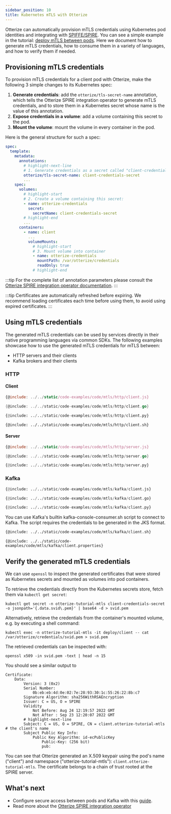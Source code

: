 ```yaml
---
sidebar_position: 10
title: Kubernetes mTLS with Otterize
---
```


Otterize can automatically provision mTLS credentials using Kubernetes pod identities
and integrating with [SPIFFE/SPIRE](https://spiffe.io/docs/latest/spire-about/spire-concepts/).
You can see a simple example in the tutorial: [deploy mTLS between pods](/quick-tutorials/k8s-mtls).
Here we document how to generate mTLS credentials, how to consume them in a variety of languages,
and how to verify them if needed.

## Provisioning mTLS credentials
To provision mTLS credentials for a client pod with Otterize, make the following 3 simple changes to its Kubernetes spec:
1. **Generate credentials**: add the `otterize/tls-secret-name` annotation, which tells the Otterize
   SPIRE integration operator to generate mTLS credentials, and to store them in a Kubernetes secret
   whose name is the value of this annotation.
2. **Expose credentials in a volume**: add a volume containing this secret to the pod.
3. **Mount the volume**: mount the volume in every container in the pod.

Here is the general structure for such a spec:
```yaml
spec:
  template:
    metadata:
      annotations:
        # highlight-next-line
        # 1. Generate credentials as a secret called "client-credentials-secret":
        otterize/tls-secret-name: client-credentials-secret
        ...
    spec:
      volumes:
        # highlight-start
        # 2. Create a volume containing this secret:
        - name: otterize-credentials
          secret:
            secretName: client-credentials-secret
        # highlight-end
        ...
      containers:
        - name: client
          ...
          volumeMounts:
            # highlight-start
            # 3. Mount volume into container
            - name: otterize-credentials
              mountPath: /var/otterize/credentials
              readOnly: true
            # highlight-end
```

:::tip
For the complete list of annotation parameters please consult the
[Otterize SPIRE integration operator documentation](/components/spire-integration-operator/).
:::

:::tip
Certificates are automatically refreshed before expiring. We recommend loading certificates each time before using them, to avoid
using expired certificates.
:::

## Using mTLS credentials
The generated mTLS credentials can be used by services directly in their native programming languages via common SDKs.
The following examples showcase how to use the generated mTLS credentials for mTLS between:
* HTTP servers and their clients
* Kafka brokers and their clients

### HTTP

#### Client

<Tabs>
<TabItem value="js" label="JavaScript" default>

```js
{@include: ../../static/code-examples/code/mtls/http/client.js}
```
</TabItem>
<TabItem value="go" label="Go">

```go
{@include: ../../static/code-examples/code/mtls/http/client.go}
```
</TabItem>
<TabItem value="python" label="Python">

```python
{@include: ../../static/code-examples/code/mtls/http/client.py}
```
</TabItem>
<TabItem value="curl" label="cURL">

```shell
{@include: ../../static/code-examples/code/mtls/http/client.sh}
```
</TabItem>
</Tabs>

#### Server

<Tabs>
<TabItem value="js" label="JavaScript" default>

```js
{@include: ../../static/code-examples/code/mtls/http/server.js}
```
</TabItem>
<TabItem value="go" label="Go">

```go
{@include: ../../static/code-examples/code/mtls/http/server.go}
```
</TabItem>
<TabItem value="python" label="Python">

```python
{@include: ../../static/code-examples/code/mtls/http/server.py}
```
</TabItem>
</Tabs>

### Kafka
<Tabs>
<TabItem value="js" label="JavaScript" default>

```python
{@include: ../../static/code-examples/code/mtls/kafka/client.js}
```
</TabItem>
<TabItem value="go" label="Go">

```python
{@include: ../../static/code-examples/code/mtls/kafka/client.go}
```
</TabItem>
<TabItem value="python" label="Python">

```python
{@include: ../../static/code-examples/code/mtls/kafka/client.py}
```
</TabItem>
<TabItem value="bash" label="Bash" default>
You can use Kafka's builtin kafka-console-consumer.sh script to connect to Kafka. The script requires the credentials
to be generated in the JKS format.
<Tabs>
<TabItem value="bash" label="Bash" default>

```bash
{@include: ../../static/code-examples/code/mtls/kafka/client.sh}
```
</TabItem>
<TabItem value="client.properties" label="client.properties">

```properties
{@include: ../../static/code-examples/code/mtls/kafka/client.properties}
```
</TabItem>
</Tabs>
</TabItem>
</Tabs>

## Verify the generated mTLS credentials

We can use `openssl` to inspect the generated certificates that were stored as Kubernetes secrets
and mounted as volumes into pod containers.

To retrieve the credentials directly from the Kubernetes secrets store, fetch them via `kubectl get secret`:
```shell
kubectl get secret -n otterize-tutorial-mtls client-credentials-secret -o jsonpath='{.data.svid\.pem}' | base64 -d > svid.pem
```

Alternatively, retrieve the credentials from the container's mounted volume, e.g. by executing a shell command:
```shell
kubectl exec -n otterize-tutorial-mtls -it deploy/client -- cat /var/otterize/credentials/svid.pem > svid.pem
```

The retrieved credentials can be inspected with:
```shell
openssl x509 -in svid.pem -text | head -n 15
```
You should see a similar output to
```x509
Certificate:
    Data:
        Version: 3 (0x2)
        Serial Number:
            0b:eb:eb:4d:0e:02:7e:28:93:30:1c:55:26:22:8b:c7
        Signature Algorithm: sha256WithRSAEncryption
        Issuer: C = US, O = SPIRE
        Validity
            Not Before: Aug 24 12:19:57 2022 GMT
            Not After : Sep 23 12:20:07 2022 GMT
        # highlight-next-line
        Subject: C = US, O = SPIRE, CN = client.otterize-tutorial-mtls       # the client's name
        Subject Public Key Info:
            Public Key Algorithm: id-ecPublicKey
                Public-Key: (256 bit)
                pub:
```

You can see that Otterize generated an X.509 keypair using the pod's name ("client")
and namespace ("otterize-tutorial-mtls"): `client.otterize-tutorial-mtls`.
The certificate belongs to a chain of trust rooted at the SPIRE server.

## What's next

- Configure secure access between pods and Kafka with this [guide](/guides/ibac-for-k8s-kafka/).
- Read more about the [Otterize SPIRE integration operator](/components/spire-integration-operator/)

